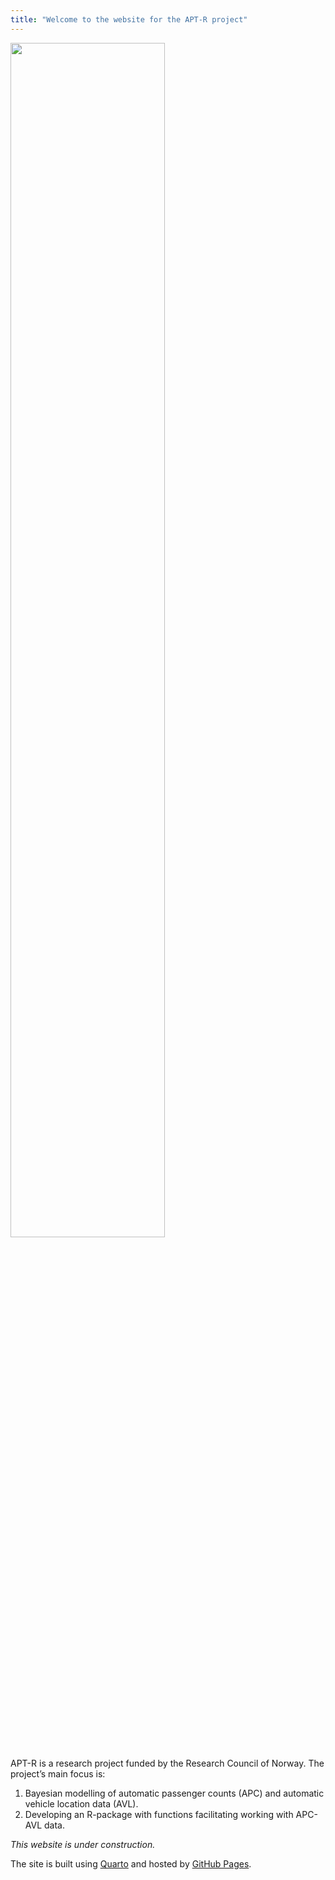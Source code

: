 ```yaml
---
title: "Welcome to the website for the APT-R project"
---
```


![](images/icons/aptr.svg){fig-alt="Project logo: The letters A P T R above a green and blue line illustrating public transport stops along bus/metro lines." fig-align="center" width="70%"}

APT-R is a research project funded by the Research Council of Norway. 
The project's main focus is: 

1. Bayesian modelling of automatic passenger counts (APC) and automatic vehicle location data (AVL).
2. Developing an R-package with functions facilitating working with APC-AVL data.

*This website is under construction.*

The site is built using [Quarto](https://quarto.org/) and hosted by [GitHub Pages](https://pages.github.com/).